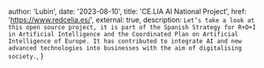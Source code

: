 
  author: 'Lubin',
  date: '2023-08-10',
  title: 'CE.LIA AI National Project',
  href: 'https://www.redcelia.es/',
  external: true,
  description:
    `Let’s take a look at this open source project, it is part of the Spanish Strategy for R+D+I in Artificial Intelligence and the Coordinated Plan on Artificial Intelligence of Europe. It has contributed to integrate AI and new advanced technologies into businesses with the aim of digitalising society.`,
}
